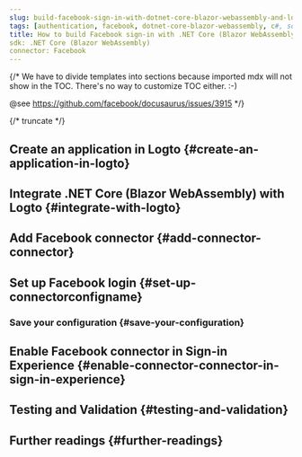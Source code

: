 ```yaml
---
slug: build-facebook-sign-in-with-dotnet-core-blazor-webassembly-and-logto
tags: [authentication, facebook, dotnet-core-blazor-webassembly, c#, social-sign-in, sign-in, login]
title: How to build Facebook sign-in with .NET Core (Blazor WebAssembly)
sdk: .NET Core (Blazor WebAssembly)
connector: Facebook
---
```


{/*
  We have to divide templates into sections because imported mdx will not show in the TOC.
  There's no way to customize TOC either. :-)

  @see https://github.com/facebook/docusaurus/issues/3915
*/}




{/* truncate */}

<Intro connector={connector} sdk=".NET Core (Blazor WebAssembly)" link="https://learn.microsoft.com/en-us/aspnet/core/blazor/hosting-models#blazor-webassembly" />

## Create an application in Logto \{#create-an-application-in-logto}

<CreateApplication type="Single page app" framework=".NET Core (Blazor WebAssembly)" />

## Integrate .NET Core (Blazor WebAssembly) with Logto \{#integrate-with-logto}

<FrameworkGuide />

## Add Facebook connector \{#add-connector-connector}

<AddSocialConnector connector={connector} framework=".NET Core (Blazor WebAssembly)" />

## Set up Facebook login \{#set-up-connectorconfigname}

<ConnectorGuide />

### Save your configuration \{#save-your-configuration}

<SaveYourConfiguration connector={connector} />

## Enable Facebook connector in Sign-in Experience \{#enable-connector-connector-in-sign-in-experience}

<EnableSocialConnector connector={connector} />

## Testing and Validation \{#testing-and-validation}

<TestingAndValidation connector={connector} sdk=".NET Core (Blazor WebAssembly)" />

## Further readings \{#further-readings}

<FurtherReadings />
